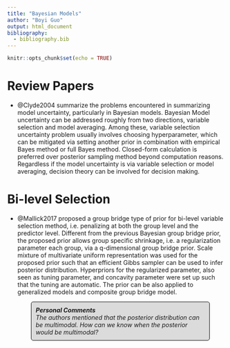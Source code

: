```yaml
---
title: "Bayesian Models"
author: "Boyi Guo"
output: html_document
bibliography:
  - bibliography.bib
---
```


<style>
p.comment {
background-color: #DBDBDB;
padding: 10px;
border: 1px solid black;
margin-left: 55px;
margin-right: 35px;
border-radius: 5px;
font-style: italic;
}

</style>

```r
knitr::opts_chunk$set(echo = TRUE)
```

# Review Papers
- @Clyde2004 summarize the problems encountered in summarizing model uncertainty, particularly in Bayesian models. Bayesian Model uncertainty can be addressed roughly from two directions, variable selection and model averaging. Among these, variable selection uncertainty problem usually involves choosing hyperparameter, which can be mitigated via setting another prior in combination with empirical Bayes method or full Bayes method. Closed-form calculation is preferred over posterior sampling method beyond computation reasons. Regardless if the model uncertainty is via variable selection or model averaging, decision theory can be involved for decision making.


# Bi-level Selection
- @Mallick2017 proposed a group bridge type of prior for bi-level variable selection method, i.e.  penalizing at both the group level and the predictor level. Different from the previous Bayesian group bridge prior, the proposed prior allows group specific shrinkage, i.e. a regularization parameter each group, via a q-dimensional group bridge prior. Scale mixture of multivariate uniform representation was used for the proposed prior such that an efficient Gibbs sampler can be used to infer posterior distribution. Hyperpriors for the regularized parameter, also seen as tuning parameter, and concavity parameter were set up such that the tuning are automatic. The prior can be also applied to generalized models and composite group bridge model.

<p class="comment">
<strong>Personal Comments</strong> <br>
    The authors mentioned that the posterior distribution can be multimodal. How can we know when the posterior would be multimodal?
</p>

